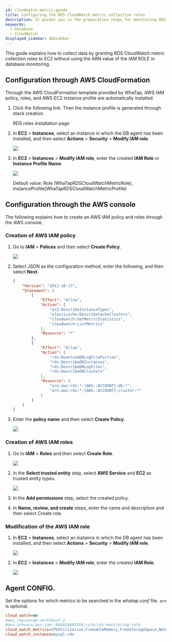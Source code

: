 ```yaml
---
id: cloudwatch-metric-guide
title: Configuring the RDS CloudWatch metric collection roles
description: It guides you to the preparation steps for monitoring RDS CloudWatch and collecting data.
keywords:
  - Database
  - CloudWatch
displayed_sidebar: dbSidebar
---
```


This guide explains how to collect data by granting RDS CloudWatch metric collection roles to EC2 without using the ARN value of the IAM ROLE in database monitoring.

## Configuration through AWS CloudFormation

Through the AWS CloudFormation template provided by WhaTap, AWS IAM policy, roles, and AWS EC2 instance profile are automatically installed.

1. Click the following link. Then the instance profile is generated through stack creation.

   <Link to='https://ap-northeast-2.console.aws.amazon.com/cloudformation/home?region=ap-northeast-2#/stacks/quickcreate?stackName=WhatapRdsMetricInstaceProfile&templateURL=https://whatapforwarder.s3.ap-northeast-2.amazonaws.com/whatapCloudMonitoring.yaml' target='_blank' className='ext-link'>RDS roles installation page</Link>

2. In **EC2** > **Instances**, select an instance in which the DB agent has been installed, and then select **Actions** > **Security** > **Modify IAM role**.

   ![](/img/ec2-instances.png)

3. In **EC2** > **Instances** > **Modify IAM role**, enter the created **IAM Role** or **Instance Profile Name**.

   ![](/img/ec2-instances-modify-iam-role.png)

   Default value: Role (WhaTapRDSCloudWatchMetricRole), InstanceProfile(WhaTapRDSCloudWatchMetricProfile)

## Configuration through the AWS console

The following explains how to create an AWS IAM policy and roles through the AWS console.

### Creation of AWS IAM policy

1. Go to **IAM** > **Polices** and then select **Create Policy**.

   ![](/img/iam-polices-create-policy.png)

2. Select JSON as the configuration method, enter the following, and then select **Next**.

   ```json
   {
       "Version": "2012-10-17",
       "Statement": [
           {
               "Effect": "Allow",
               "Action": [
                   "ec2:DescribeInstanceTypes",
                   "elasticache:DescribeCacheClusters",
                   "cloudwatch:GetMetricStatistics",
                   "cloudwatch:ListMetrics"
               ],
               "Resource": "*"
           },
           {
               "Effect": "Allow",
               "Action": [
                   "rds:DownloadDBLogFilePortion",
                   "rds:DescribeDBInstances",
                   "rds:DescribeDBLogFiles",
                   "rds:DescribeDBClusters"
               ],
               "Resource": [
                   "arn:aws:rds:*:{AWS::ACCOUNT}:db:*",
                   "arn:aws:rds:*:{AWS::ACCOUNT}:cluster:*"
               ]
           }
       ]
   }
   ```

3. Enter the **policy name** and then select **Create Policy**.

   ![](/img/policy-name.png)

### Creation of AWS IAM roles

1. Go to **IAM** > **Roles** and then select **Create Role**.

   ![](/img/iam-roles-create-role.png)

2. In the **Select trusted entity** step, select **AWS Service** and **EC2** as trusted entity types.

   ![](/img/select-trusted-entity.png)

3. In the **Add permissions** step, select the created policy.

4. In **Name, review, and create** steps, enter the name and description and then select Create role.

### Modification of the AWS IAM role

1. In **EC2** > **Instances**, select an instance in which the DB agent has been installed, and then select **Actions** > **Security** > **Modify IAM role**.

   ![](/img/ec2-instances.png)

2. In **EC2** > **Instances** > **Modify IAM role**, enter the created **IAM Role**.

   ![](/img/ec2-instances-modify-iam-role.png)

## Agent CONFIG.

Set the options for which metrics to be searched in the _whatap.conf_ file. `arn` is optional.

```ini title='whatap.conf'
cloud_watch=on
#aws_region=ap-northeast-2
#aws_arn=arn:aws:iam::649024405358:role/rds-monitoring-role
cloud_watch_metrics=CPUUtilization,FreeableMemory,FreeStorageSpace,NetworkTransmitThroughput,NetworkReceiveThroughput
cloud_watch_instance=mysql-rds
```
